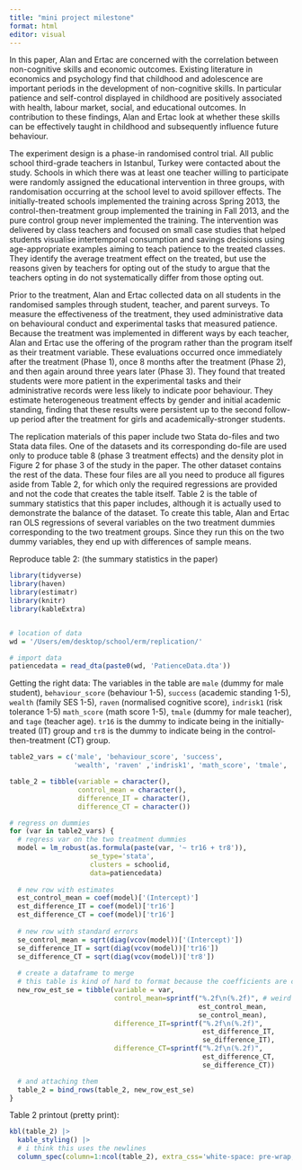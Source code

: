 ```yaml
---
title: "mini project milestone"
format: html
editor: visual
---
```


In this paper, Alan and Ertac are concerned with the correlation between non-cognitive skills and economic outcomes. Existing literature in economics and psychology find that childhood and adolescence are important periods in the development of non-cognitive skills. In particular patience and self-control displayed in childhood are positively associated with health, labour market, social, and educational outcomes. In contribution to these findings, Alan and Ertac look at whether these skills can be effectively taught in childhood and subsequently influence future behaviour.

The experiment design is a phase-in randomised control trial. All public school third-grade teachers in Istanbul, Turkey were contacted about the study. Schools in which there was at least one teacher willing to participate were randomly assigned the educational intervention in three groups, with randomisation occurring at the school level to avoid spillover effects. The initially-treated schools implemented the training across Spring 2013, the control-then-treatment group implemented the training in Fall 2013, and the pure control group never implemented the training. The intervention was delivered by class teachers and focused on small case studies that helped students visualise intertemporal consumption and savings decisions using age-appropriate examples aiming to teach patience to the treated classes. They identify the average treatment effect on the treated, but use the reasons given by teachers for opting out of the study to argue that the teachers opting in do not systematically differ from those opting out.

Prior to the treatment, Alan and Ertac collected data on all students in the randomised samples through student, teacher, and parent surveys. To measure the effectiveness of the treatment, they used administrative data on behavioural conduct and experimental tasks that measured patience. Because the treatment was implemented in different ways by each teacher, Alan and Ertac use the offering of the program rather than the program itself as their treatment variable. These evaluations occurred once immediately after the treatment (Phase 1), once 8 months after the treatment (Phase 2), and then again around three years later (Phase 3). They found that treated students were more patient in the experimental tasks and their administrative records were less likely to indicate poor behaviour. They estimate heterogeneous treatment effects by gender and initial academic standing, finding that these results were persistent up to the second follow-up period after the treatment for girls and academically-stronger students.

The replication materials of this paper include two Stata do-files and two Stata data files. One of the datasets and its corresponding do-file are used only to produce table 8 (phase 3 treatment effects) and the density plot in Figure 2 for phase 3 of the study in the paper. The other dataset contains the rest of the data. These four files are all you need to produce all figures aside from Table 2, for which only the required regressions are provided and not the code that creates the table itself. Table 2 is the table of summary statistics that this paper includes, although it is actually used to demonstrate the balance of the dataset. To create this table, Alan and Ertac ran OLS regressions of several variables on the two treatment dummies corresponding to the two treatment groups. Since they run this on the two dummy variables, they end up with differences of sample means.

Reproduce table 2: (the summary statistics in the paper)

```r
library(tidyverse)
library(haven)
library(estimatr)
library(knitr)
library(kableExtra)


# location of data
wd = '/Users/em/desktop/school/erm/replication/'

# import data
patiencedata = read_dta(paste0(wd, 'PatienceData.dta'))
```

Getting the right data: The variables in the table are `male` (dummy for male student), `behaviour_score` (behaviour 1-5), `success` (academic standing 1-5), `wealth` (family SES 1-5), `raven` (normalised cognitive score), `indrisk1` (risk tolerance 1-5) `math_score` (math score 1-5), `tmale` (dummy for male teacher), and `tage` (teacher age). `tr16` is the dummy to indicate being in the initially-treated (IT) group and `tr8` is the dummy to indicate being in the control-then-treatment (CT) group.

```r
table2_vars = c('male', 'behaviour_score', 'success', 
                'wealth', 'raven' ,'indrisk1', 'math_score', 'tmale', 'tage')

table_2 = tibble(variable = character(), 
                 control_mean = character(), 
                 difference_IT = character(), 
                 difference_CT = character())

# regress on dummies
for (var in table2_vars) {
  # regress var on the two treatment dummies
  model = lm_robust(as.formula(paste(var, '~ tr16 + tr8')), 
                    se_type='stata',
                    clusters = schoolid,
                    data=patiencedata)
  
  # new row with estimates
  est_control_mean = coef(model)['(Intercept)']
  est_difference_IT = coef(model)['tr16']
  est_difference_CT = coef(model)['tr16']
  
  # new row with standard errors
  se_control_mean = sqrt(diag(vcov(model))['(Intercept)'])
  se_difference_IT = sqrt(diag(vcov(model))['tr16'])
  se_difference_CT = sqrt(diag(vcov(model))['tr8'])
  
  # create a dataframe to merge
  # this table is kind of hard to format because the coefficients are columns
  new_row_est_se = tibble(variable = var, 
                          control_mean=sprintf("%.2f\n(%.2f)", # weird regex
                                               est_control_mean, 
                                               se_control_mean), 
                          difference_IT=sprintf("%.2f\n(%.2f)", 
                                                est_difference_IT, 
                                                se_difference_IT), 
                          difference_CT=sprintf("%.2f\n(%.2f)", 
                                                est_difference_CT, 
                                                se_difference_CT))

  # and attaching them
  table_2 = bind_rows(table_2, new_row_est_se) 
}

```

Table 2 printout (pretty print):

```r
kbl(table_2) |>
  kable_styling() |>
  # i think this uses the newlines
  column_spec(column=1:ncol(table_2), extra_css='white-space: pre-wrap;')
```
